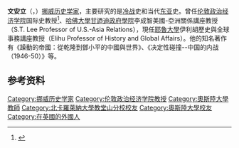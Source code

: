 {{Infobox person
| name = 文安立
| image = Odd Arne Westad.png
| caption = 文安立
| native_name = Odd Arne Westad
| gender = 
| birth_date = {{Birth date and age|1960|01|05}}
| birth_place = [[挪威|挪威]][[奥勒松|奥勒松]]
| ethnicity = 
| alma_mater = [[北卡罗来纳大学教堂山分校|北卡罗来纳大学教堂山分校]]<br> [[奥斯陆大学|奥斯陆大学]]
| website = [http://oaw.cn/ oaw.cn]
| nationality = {{NOR}}
}}
'''文安立'''（{{lang-no|'''Odd Arne Westad'''}}，{{bd|1960年|1月5日||}}）[[挪威|挪威]][[历史学家|历史学家]]，主要研究的是[[冷战|冷战]]史和当代[[东亚|东亚]]史。曾任[[伦敦政治经济学院|伦敦政治经济学院]]国际史教授<ref>{{Cite web|url=https://www.thepaper.cn/newsDetail_forward_1698661|title=冷战史专家文安立：超越外交史的国际史研究|date=2017-06-03|publisher=澎湃|author=陈希 整理|language=zh-cn|access-date=2020-02-13|archive-date=2020-10-23|archive-url=https://web.archive.org/web/20201023055906/http://www.thepaper.cn/newsDetail_forward_1698661|dead-url=no}}</ref>、[[哈佛大學|哈佛大學]][[甘迺迪政府學院|甘迺迪政府學院]]李成智美國-亞洲關係講座教授（S.T. Lee Professor of U.S.-Asia Relations），現任[[耶魯大學|耶魯大學]]伊利胡歷史與全球事務講座教授（Elihu Professor of History and Global Affairs）。他的知名著作有《躁動的帝國：從乾隆到鄧小平的中國與世界》、《决定性碰撞--中国的内战（1946-50）》等。

==参考资料==
{{reflist}}

{{Authority control}}
{{历史学家小作品}}
{{DEFAULTSORT:Westad, Odd Arne}}
[[Category:挪威历史学家|Category:挪威历史学家]]
[[Category:伦敦政治经济学院教授|Category:伦敦政治经济学院教授]]
[[Category:奧斯陸大學教師|Category:奧斯陸大學教師]]
[[Category:北卡羅萊納大學教堂山分校校友|Category:北卡羅萊納大學教堂山分校校友]]
[[Category:奧斯陸大學校友|Category:奧斯陸大學校友]]
[[Category:在英國的外國人|Category:在英國的外國人]]